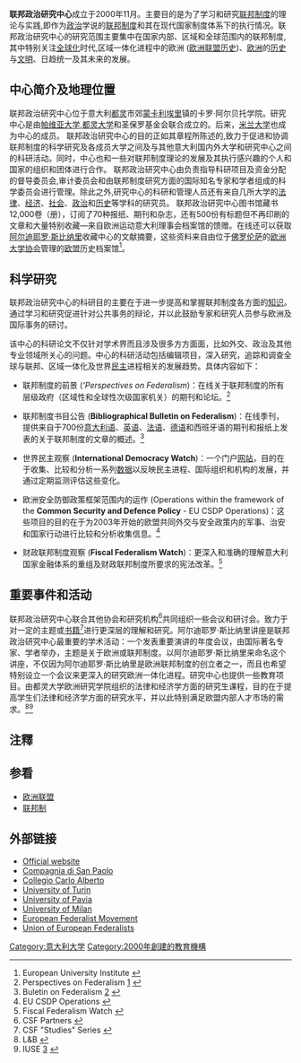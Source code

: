 {{Infobox University |
| name = <big>联邦政治研究中心</big><br/>Centro Studi sul Federalismo
| englishname = Centre for Studies on Federalism
| SealImage = [[File:Sede_CSF_-_Moncalieri.jpg|400px]]
| SealInfo = 
| Established = 2000年
| Location = {{ITA}}[[都灵|都灵]]
| Website = http://www.csfederalismo.it/index.php/en
}}
'''联邦政治研究中心'''成立于2000年11月。主要目的是为了学习和研究[[联邦制度|联邦制度]]的理论与实践,即作为[[政治|政治]]学说的[[联邦制度|联邦制度]]和其在现代国家制度体系下的执行情况。联邦政治研究中心的研究范围主要集中在国家内部、区域和全球范围内的联邦制度,其中特别关注[[全球化|全球化]]时代,区域一体化进程中的欧洲 ([[欧洲联盟历史|欧洲联盟历史]])、[[欧洲|欧洲]]的[[历史|历史]]与[[文明|文明]]、日趋统一及其未来的发展。
==中心简介及地理位置==

联邦政治研究中心位于意大利[[都灵|都灵]]市郊[[蒙卡利埃里|蒙卡利埃里]]镇的卡罗·阿尔贝托学院。研究中心是由[[帕维亚大学|帕维亚大学]],[[都灵大学|都灵大学]]和圣保罗基金会联合成立的。后来，[[米兰大学|米兰大学]]也成为中心的成员。
联邦政治研究中心的目的正如其章程所陈述的,致力于促进和协调联邦制度的科学研究及各成员大学之间及与其他意大利国内外大学和研究中心之间的科研活动。同时，中心也和一些对联邦制度理论的发展及其执行感兴趣的个人和国家的组织和团体进行合作。
联邦政治研究中心由负责指导科研项目及资金分配的督导委员会,审计委员会和由联邦制度研究方面的国际知名专家和学者组成的科学委员会进行管理。除此之外,研究中心的科研和管理人员还有来自几所大学的[[法律|法律]]、[[经济|经济]]、[[社会|社会]]、[[政治|政治]]和[[历史|历史]]等学科的研究员。 
联邦政治研究中心图书馆藏书12,000卷（册），订阅了70种报纸、期刊和杂志，还有500份有标题但不再印刷的文章和大量特别收藏—来自欧洲运动意大利理事会档案馆的馈赠。在线还可以获取[[阿尔迪耶罗·斯比纳里|阿尔迪耶罗·斯比纳里]]收藏中心的文献摘要，这些资料来自由位于[[佛罗伦萨|佛罗伦萨]]的[[欧洲大学协会|欧洲大学协会]]管理的[[欧盟|欧盟]]历史档案馆<ref> European University Institute {{cite web |url=http://www.eui.eu/Home.aspx |title=存档副本 |accessdate=2010-05-04 |deadurl=yes |archiveurl=https://web.archive.org/web/20100511220935/http://www.eui.eu/Home.aspx |archivedate=2010-05-11 }}</ref>。
==科学研究==
联邦政治研究中心的科研目的主要在于进一步提高和掌握联邦制度各方面的[[知识|知识]]。通过学习和研究促进针对公共事务的辩论，并以此鼓励专家和研究人员参与欧洲及国际事务的研讨。

该中心的科研论文不仅针对学术界而且涉及很多方方面面，比如外交、政治及其他专业领域所关心的问题。中心的科研活动包括编辑项目，深入研究，追踪和调查全球与联邦、区域一体化及世界[[民主|民主]]进程相关的发展趋势。具体内容如下：

* 联邦制度的前景 ('''Perspectives on Federalism'')：在线关于联邦制度的所有层级政府（区域性和全球性次级国家机关）的期刊和论坛。<ref>Perspectives on Federalism [http://www.on-federalism.eu/index.php] {{Wayback|url=http://www.on-federalism.eu/index.php |date=20170720181923 }}</ref>

* 联邦制度书目公告 ('''Bibliographical Bulletin on Federalism''')：在线季刊，提供来自于700份[[意大利语|意大利语]]、[[英语|英语]]、[[法语|法语]]、[[德语|德语]]和西班牙语的期刊和报纸上发表的关于联邦制度的文章的概述。<ref>Buletin on Federalism [http://www.federalism-bulletin.eu] {{Webarchive|url=https://archive.today/20120630114432/http://www.federalism-bulletin.eu/ |date=2012-06-30 }}</ref>

* 世界民主观察 ('''International Democracy Watch''')：一个门户[[网站|网站]]，目的在于收集、比较和分析一系列[[数据|数据]]以反映民主进程、国际组织和机构的发展，并通过定期监测评估这些变化。

* 欧洲安全防御政策框架范围内的运作 (Operations within the framework of the '''Common Security and Defence Policy''' - EU CSDP Operations)：这些项目的目的在于为2003年开始的欧盟共同外交与安全政策内的军事、治安和国家行动进行比较和分析收集信息。<ref> EU CSDP Operations {{cite web |url=http://www.csfederalismo.it/index.php/en/projects/eu-csdp-operations |title=存档副本 |accessdate=2010-05-04  |deadurl=yes |archiveurl=https://web.archive.org/web/20100627001828/http://www.csfederalismo.it/index.php/en/projects/eu-csdp-operations |archivedate=2010-06-27 }} </ref>

* 财政联邦制度观察 ('''Fiscal Federalism Watch''')：更深入和准确的理解意大利国家金融体系的重组及财政联邦制度所要求的宪法改革。<ref>Fiscal Federalism Watch {{cite web |url=http://www.csfederalismo.it/index.php/en/projects/fiscal-federalism-watch |title=存档副本 |accessdate=2010-05-04 |archive-date=2010-06-27 |archive-url=https://web.archive.org/web/20100627001833/http://www.csfederalismo.it/index.php/en/projects/fiscal-federalism-watch |dead-url=yes }}</ref>
==重要事件和活动==
联邦政治研究中心联合其他协会和研究机构<ref>CSF Partners {{cite web |url=http://www.csfederalismo.it/index.php/en/resourches-and-links |title=存档副本 |accessdate=2010-05-04 |archive-date=2010-06-27 |archive-url=https://web.archive.org/web/20100627002013/http://www.csfederalismo.it/index.php/en/resourches-and-links |dead-url=yes }}</ref>共同组织一些会议和研讨会。致力于对一定的主题或[[书籍|书籍]]<ref>CSF "Studies" Series {{cite web |url=http://www.csfederalismo.it/index.php/en/publications/studies-series |title=存档副本 |accessdate=2010-05-04 |archive-date=2010-06-27 |archive-url=https://web.archive.org/web/20100627001943/http://www.csfederalismo.it/index.php/en/publications/studies-series |dead-url=yes }}</ref>进行更深层的理解和研究。阿尔迪耶罗·斯比纳里讲座是联邦政治研究中心最重要的学术活动：一个发表重要演讲的年度会议，由国际著名专家、学者举办，主题是关于欧洲或联邦制度。以阿尔迪耶罗·斯比纳里来命名这个讲座，不仅因为阿尔迪耶罗·斯比纳里是欧洲联邦制度的创立者之一，而且也希望特别设立一个会议来更深入的研究欧洲一体化进程。研究中心也提供一些教育项目。由都灵大学欧洲研究学院组织的法律和经济学方面的研究生课程，目的在于提高学生们法律和经济学方面的研究水平，并以此特别满足欧盟内部人才市场的需求。<ref>L&B {{cite web |url=http://www.csfederalismo.it/index.php/en/activities/training |title=存档副本 |accessdate=2010-05-04 |archive-date=2010-06-27 |archive-url=https://web.archive.org/web/20100627001711/http://www.csfederalismo.it/index.php/en/activities/training |dead-url=yes }}</ref><ref>IUSE [http://www.iuse.it/en/] {{Wayback|url=http://www.iuse.it/en/ |date=20171026164225 }}</ref>
==注釋==
{{reflist}}
==参看==
*[[欧洲联盟|欧洲联盟]]
*[[联邦制|联邦制]]
==外部链接==

*[http://www.csfederalismo.it/index.php/en Official website] {{Wayback|url=http://www.csfederalismo.it/index.php/en |date=20210415065336 }}
*[http://www.compagniadisanpaolo.it/ Compagnia di San Paolo] {{Wayback|url=http://www.compagniadisanpaolo.it/ |date=20100208155318 }}
*[https://web.archive.org/web/20100520121908/http://www.carloalberto.org/index.php Collegio Carlo Alberto]
*[http://www.unito.it/ University of Turin] {{Wayback|url=http://www.unito.it/ |date=20130723230634 }}
*[https://web.archive.org/web/20100521040723/http://www.unipv.eu/on-line/Home.html University of Pavia] 
*[http://www.unimi.it/ University of Milan] {{Wayback|url=http://www.unimi.it/ |date=20190904054241 }}
*[http://www.mfe.it/ European Federalist Movement] {{Wayback|url=http://www.mfe.it/ |date=20110511184956 }}
*[http://en.federaleurope.org/ Union of European Federalists] {{Wayback|url=http://en.federaleurope.org/ |date=20100412163456 }}

[[Category:意大利大学|Category:意大利大学]]
[[Category:2000年創建的教育機構|Category:2000年創建的教育機構]]